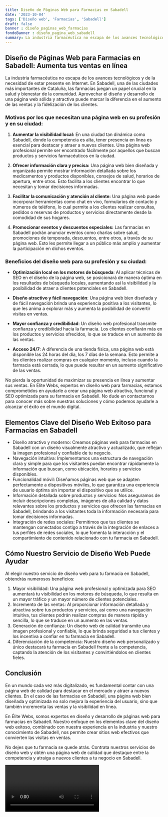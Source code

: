 ```yaml
---
title: Diseño de Páginas Web para Farmacias en Sabadell
date: '2023-10-04'
tags: ['Diseño web', 'Farmacias', 'Sabadell']
draft: false
banner : diseño_paginas_web_farmacias
fondoBanner : diseño_pagina_web_sabadell
summary: La industria farmacéutica no escapa de los avances tecnológicos y de la necesidad de estar presente en Internet. En Sabadell, una de las ciudades más importantes de Cataluña, las farmacias juegan un papel crucial en la salud y bienestar de la comunidad. Aprovechar el diseño y desarrollo de una página web sólida y atractiva puede marcar la diferencia en el aumento de las ventas y la fidelización de los clientes.
---
```


## Diseño de Páginas Web para Farmacias en Sabadell: Aumenta tus ventas en línea

La industria farmacéutica no escapa de los avances tecnológicos y de la necesidad de estar presente en Internet. En Sabadell, una de las ciudades más importantes de Cataluña, las farmacias juegan un papel crucial en la salud y bienestar de la comunidad. Aprovechar el diseño y desarrollo de una página web sólida y atractiva puede marcar la diferencia en el aumento de las ventas y la fidelización de los clientes.

### Motivos por los que necesitan una página web en su profesión y en su ciudad:

1. **Aumentar la visibilidad local:** En una ciudad tan dinámica como Sabadell, donde la competencia es alta, tener presencia en línea es esencial para destacar y atraer a nuevos clientes. Una página web profesional permite ser encontrado fácilmente por aquellos que buscan productos y servicios farmacéuticos en la ciudad.

2. **Ofrecer información clara y precisa:** Una página web bien diseñada y organizada permite mostrar información detallada sobre los medicamentos y productos disponibles, consejos de salud, horarios de apertura, entre otros. Esto facilita a los clientes encontrar lo que necesitan y tomar decisiones informadas.

3. **Facilitar la comunicación y atención al cliente:** Una página web puede incorporar herramientas como chat en vivo, formularios de contacto y números de teléfono, lo cual permite a los clientes realizar consultas, pedidos o reservas de productos y servicios directamente desde la comodidad de sus hogares.

4. **Promocionar eventos y descuentos especiales:** Las farmacias en Sabadell podrán anunciar eventos como charlas sobre salud, promociones de temporada, descuentos, entre otros, a través de su página web. Esto les permite llegar a un público más amplio y aumentar la participación en dichos eventos.

### Beneficios del diseño web para su profesión y su ciudad:

- **Optimización local en los motores de búsqueda**: Al aplicar técnicas de SEO en el diseño de la página web, se posicionará de manera óptima en los resultados de búsqueda locales, aumentando así la visibilidad y la posibilidad de atraer a clientes potenciales en Sabadell.

- **Diseño atractivo y fácil navegación**: Una página web bien diseñada y de fácil navegación brinda una experiencia positiva a los visitantes, lo que les anima a explorar más y aumenta la posibilidad de convertir visitas en ventas.

- **Mayor confianza y credibilidad**: Un diseño web profesional transmite confianza y credibilidad hacia la farmacia. Los clientes confiarán más en los productos y servicios ofrecidos, lo que se traduce en un aumento de las ventas.

- **Acceso 24/7**: A diferencia de una tienda física, una página web está disponible las 24 horas del día, los 7 días de la semana. Esto permite a los clientes realizar compras en cualquier momento, incluso cuando la farmacia está cerrada, lo que puede resultar en un aumento significativo de las ventas.

No pierda la oportunidad de maximizar su presencia en línea y aumentar sus ventas. En Élite Webs, expertos en diseño web para farmacias, estamos comprometidos en ayudarle a crear una página web atractiva, funcional y SEO optimizada para su farmacia en Sabadell. No dude en contactarnos para conocer más sobre nuestras soluciones y cómo podemos ayudarle a alcanzar el éxito en el mundo digital.

<GifSeo />

<Cta />

## Elementos Clave del Diseño Web Exitoso para Farmacias en Sabadell

- Diseño atractivo y moderno: Creamos páginas web para farmacias en Sabadell con un diseño visualmente atractivo y actualizado, que reflejan la imagen profesional y confiable de tu negocio.
- Navegación intuitiva: Implementamos una estructura de navegación clara y simple para que los visitantes puedan encontrar rápidamente la información que buscan, como ubicación, horarios y servicios disponibles.
- Funcionalidad móvil: Diseñamos páginas web que se adapten perfectamente a dispositivos móviles, lo que garantiza una experiencia de usuario óptima sin importar el dispositivo que se utilice.
- Información detallada sobre productos y servicios: Nos aseguramos de incluir descripciones completas, imágenes de alta calidad y datos relevantes sobre los productos y servicios que ofrecen las farmacias en Sabadell, brindando a los visitantes toda la información necesaria para tomar decisiones informadas.
- Integración de redes sociales: Permitimos que tus clientes se mantengan conectados contigo a través de la integración de enlaces a tus perfiles de redes sociales, lo que fomenta la interacción y el compartimiento de contenido relacionado con tu farmacia en Sabadell.

## Cómo Nuestro Servicio de Diseño Web Puede Ayudar

Al elegir nuestro servicio de diseño web para tu farmacia en Sabadell, obtendrás numerosos beneficios:

1. Mayor visibilidad: Una página web profesional y optimizada para SEO aumentará tu visibilidad en los motores de búsqueda, lo que resulta en un mayor tráfico y un mayor número de clientes potenciales.
2. Incremento de las ventas: Al proporcionar información detallada y atractiva sobre tus productos y servicios, así como una navegación intuitiva, tus clientes podrán realizar compras de manera rápida y sencilla, lo que se traduce en un aumento en las ventas.
3. Generación de confianza: Un diseño web de calidad transmite una imagen profesional y confiable, lo que brinda seguridad a tus clientes y los incentiva a confiar en tu farmacia en Sabadell.
4. Diferenciación de la competencia: Nuestro diseño web personalizado y único destacará tu farmacia en Sabadell frente a la competencia, captando la atención de los visitantes y convirtiéndolos en clientes fieles.

## Conclusión

En un mundo cada vez más digitalizado, es fundamental contar con una página web de calidad para destacar en el mercado y atraer a nuevos clientes. En el caso de las farmacias en Sabadell, una página web bien diseñada y optimizada no solo mejora la experiencia del usuario, sino que también incrementa las ventas y la visibilidad en línea.

En Élite Webs, somos expertos en diseño y desarrollo de páginas web para farmacias en Sabadell. Nuestro enfoque en los elementos clave del diseño web exitoso, combinado con nuestra experiencia en la industria y nuestro conocimiento de Sabadell, nos permite crear sitios web efectivos que convierten las visitas en ventas.

No dejes que tu farmacia se quede atrás. Contrata nuestros servicios de diseño web y obtén una página web de calidad que destaque entre la competencia y atraiga a nuevos clientes a tu negocio en Sabadell.

<Video />

<CtaBot job='Farmacias' city='Sabadell'/>

<Gmaps query='Sabadell+españa+maps' />